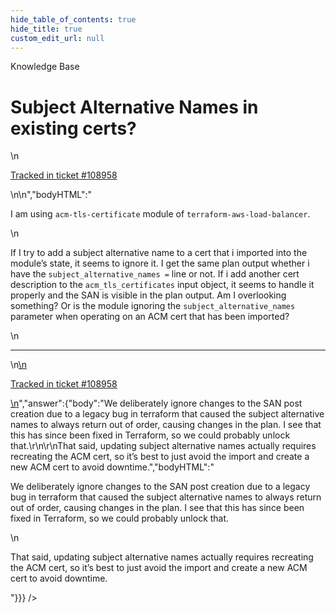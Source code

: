 ```yaml
---
hide_table_of_contents: true
hide_title: true
custom_edit_url: null
---
```



<CenterLayout>
<span class="title">Knowledge Base</span>
<h1>Subject Alternative Names in existing certs?</h1>
<GitHub json={{"id":"D_kwDOF8slf84AQEDQ","number":497,"author":{"login":"yorinasub17"},"title":"Subject Alternative Names in existing certs?","body":"\nI am using `acm-tls-certificate` module of `terraform-aws-load-balancer`.\r\n\r\nIf I try to add a subject alternative name to a cert that i imported into the module’s state, it seems to ignore it. I get the same plan output whether i have the `subject_alternative_names =` line or not.  If i add another cert description to the `acm_tls_certificates` input object, it seems to handle it properly and the SAN is visible in the plan output. Am I overlooking something? Or is the module ignoring the `subject_alternative_names` parameter when operating on an ACM cert that has been imported?\n\n---\n\n<ins datetime=\"2022-07-12T13:45:40Z\">\n  <p><a href=\"https://support.gruntwork.io/hc/requests/108958\">Tracked in ticket #108958</a></p>\n</ins>\n","bodyHTML":"<p dir=\"auto\">I am using <code class=\"notranslate\">acm-tls-certificate</code> module of <code class=\"notranslate\">terraform-aws-load-balancer</code>.</p>\n<p dir=\"auto\">If I try to add a subject alternative name to a cert that i imported into the module’s state, it seems to ignore it. I get the same plan output whether i have the <code class=\"notranslate\">subject_alternative_names =</code> line or not.  If i add another cert description to the <code class=\"notranslate\">acm_tls_certificates</code> input object, it seems to handle it properly and the SAN is visible in the plan output. Am I overlooking something? Or is the module ignoring the <code class=\"notranslate\">subject_alternative_names</code> parameter when operating on an ACM cert that has been imported?</p>\n<hr>\n<ins datetime=\"2022-07-12T13:45:40Z\">\n  <p dir=\"auto\"><a href=\"https://support.gruntwork.io/hc/requests/108958\" rel=\"nofollow\">Tracked in ticket #108958</a></p>\n</ins>","answer":{"body":"We deliberately ignore changes to the SAN post creation due to a legacy bug in terraform that caused the subject alternative names to always return out of order, causing changes in the plan. I see that this has since been fixed in Terraform, so we could probably unlock that.\r\n\r\nThat said, updating subject alternative names actually requires recreating the ACM cert, so it’s best to just avoid the import and create a new ACM cert to avoid downtime.","bodyHTML":"<p dir=\"auto\">We deliberately ignore changes to the SAN post creation due to a legacy bug in terraform that caused the subject alternative names to always return out of order, causing changes in the plan. I see that this has since been fixed in Terraform, so we could probably unlock that.</p>\n<p dir=\"auto\">That said, updating subject alternative names actually requires recreating the ACM cert, so it’s best to just avoid the import and create a new ACM cert to avoid downtime.</p>"}}} />

</CenterLayout>
  

<!-- ##DOCS-SOURCER-START
{
  "sourcePlugin": "github-discussions",
  "hash": "2c64a778d8222128a3376b8ef397524e"
}
##DOCS-SOURCER-END -->

